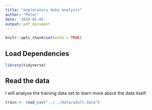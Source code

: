 ```yaml
---
title: "exploratory data analysis"
author: "Peter"
date: '2019-01-02'
output: pdf_document
---
```


```r
knitr::opts_chunk$set(echo = TRUE)
```

## Load Dependencies

```r

library(tidyverse)

```


## Read the data

I will analyse the training data set to learn more about the data itself.

```r

train <- read_csv("../../data/adult.data")

```


